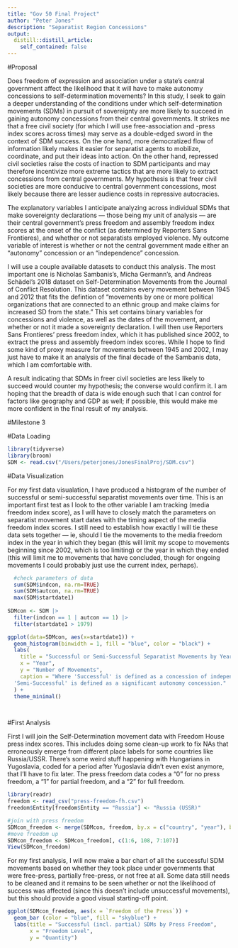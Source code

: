 ```yaml
---
title: "Gov 50 Final Project"
author: "Peter Jones"
description: "Separatist Region Concessions"
output:
  distill::distill_article:
    self_contained: false
---
```


#Proposal

Does freedom of expression and association under a state's central government affect the likelihood that it will have to make autonomy concessions to self-determination movements? In this study, I seek to gain a deeper understanding of the conditions under which self-determination movements (SDMs) in pursuit of sovereignty are more likely to succeed in gaining autonomy concessions from their central governments. It strikes me that a free civil society (for which I will use free-association and -press index scores across times) may serve as a double-edged sword in the context of SDM success. On the one hand, more democratized flow of information likely makes it easier for separatist agents to mobilize, coordinate, and put their ideas into action. On the other hand, repressed civil societies raise the costs of inaction to SDM participants and may therefore incentivize more extreme tactics that are more likely to extract concessions from central governments. My hypothesis is that freer civil societies are more conducive to central government concessions, most likely because there are lesser audience costs in repressive autocracies. 

The explanatory variables I anticipate analyzing across individual SDMs that make sovereignty declarations — those being my unit of analysis — are their central government's press freedom and assembly freedom index scores at the onset of the conflict (as determined by Reporters Sans Frontieres), and whether or not separatists employed violence. My outcome variable of interest is whether or not the central government made either an "autonomy" concession or an "independence" concession. 

I will use a couple available datasets to conduct this analysis. The most important one is Nicholas Sambanis's, Micha Germann's, and Andreas Schädel's 2018 dataset on Self-Determination Movements from the Journal of Conflict Resolution. This dataset contains every movement between 1945 and 2012 that fits the defintion of "movements by one or more political organizations that are connected to an ethnic group and make claims for increased SD from the state." This set contains binary variables for concessions and violence, as well as the dates of the movement, and whether or not it made a sovereignty declaration. I will then use Reporters Sans Frontieres' press freedom index, which it has published since 2002, to extract the press and assembly freedom index scores. While I hope to find some kind of proxy measure for movements between 1945 and 2002, I may just have to make it an analysis of the final decade of the Sambanis data, which I am comfortable with.

A result indicating that SDMs in freer civil societies are less likely to succeed would counter my hypothesis; the converse would confirm it. I am hoping that the breadth of data is wide enough such that I can control for factors like geography and GDP as well; if possible, this would make me more confident in the final result of my analysis.

#Milestone 3

#Data Loading 

```r
library(tidyverse)
library(broom)
SDM <- read.csv("/Users/peterjones/JonesFinalProj/SDM.csv")
```


#Data Visualization

For my first data visualation, I have produced a histogram of the number of successful or semi-successful separatist movements over time. This is an important first test as I look to the other variable I am tracking (media freedom index score), as I will have to closely match the parameters on separatist movement start dates with the timing aspect of the media freedom index scores. I still need to establish how exactly I will tie these data sets together — ie, should I tie the movements to the media freedom index in the year in which they began (this will limit my scope to movements beginning since 2002, which is too limiting) or the year in which they ended (this will limit me to movements that have concluded, though for ongoing movements I could probably just use the current index, perhaps).

```r
  #check parameters of data
  sum(SDM$indcon, na.rm=TRUE)
  sum(SDM$autcon, na.rm=TRUE)
  max(SDM$startdate1)
  
SDMcon <- SDM |>
  filter(indcon == 1 | autcon == 1) |>
  filter(startdate1 > 1979)

ggplot(data=SDMcon, aes(x=startdate1)) + 
  geom_histogram(binwidth = 1, fill = "blue", color = "black") +
  labs(
    title = "Successful or Semi-Successful Separatist Movements by Year",
    x = "Year",
    y = "Number of Movements",
    caption = "Where 'Successful' is defined as a concession of independence, and 
  'Semi-Successful' is defined as a significant autonomy concession."
  ) +
  theme_minimal() 

  
```


#First Analysis

First I will join the Self-Determination movement data with  Freedom House press index scores. This includes doing some clean-up work to fix NAs that erroneously emerge from different place labels for some countries like Russia/USSR. There's some weird stuff happening with Hungarians in Yugoslavia, coded for a period after Yugoslavia didn't even exist anymore, that I'll have to fix later. The press freedom data codes a "0" for no press freedom, a "1" for partial freedom, and a "2" for full freedom.

```r
library(readr)
freedom <- read_csv("press-freedom-fh.csv")
freedom$Entity[freedom$Entity == "Russia"] <- "Russia (USSR)"

#join with press freedom
SDMcon_freedom <- merge(SDMcon, freedom, by.x = c("country", "year"), by.y = c("Entity", "Year"), all.x = TRUE)
#move freedom up 
SDMcon_freedom <- SDMcon_freedom[, c(1:6, 108, 7:107)]
View(SDMcon_freedom)
```

For my first analysis, I will now make a bar chart of all the successful SDM movements based on whether they took place under governments that were free-press, partially free-press, or not free at all. Some data still needs to be cleaned and it remains to be seen whether or not the likelihood of success was affected (since this doesn't include unsuccessful movements), but this should provide a good visual starting-off point. 


```r

ggplot(SDMcon_freedom, aes(x = `Freedom of the Press`)) +
  geom_bar (color = "blue", fill = "skyblue") + 
  labs(title = "Successful (incl. partial) SDMs by Press Freedom", 
       x = "Freedom Level",
       y = "Quantity") 


```










